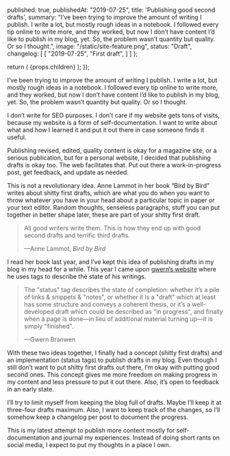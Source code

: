 
  published: true,
  publishedAt: "2019-07-25",
  title: 'Publishing good second drafts',
  summary:
    "I’ve been trying to improve the amount of writing I publish. I write a lot, but mostly rough ideas in a notebook. I followed every tip online to write more, and they worked, but now I don’t have content I’d like to publish in my blog, yet. So, the problem wasn’t quantity but quality. Or so I thought.",
  image: "/static/site-feature.png",
  status: "Draft",
  changelog: [
    [
      "2019-07-25",
      "First draft",
    ]
  ]
};

  return (
    <BlogPost path={props.router.pathname} meta={meta}>
      {props.children}
    </BlogPost>
  );
});

I’ve been trying to improve the amount of writing I publish. I write a lot, but mostly rough ideas in a notebook. I followed every tip online to write more, and they worked, but now I don’t have content I’d like to publish in my blog, yet. So, the problem wasn’t quantity but quality. Or so I thought.

I don’t write for SEO purposes. I don’t care if my website gets tons of visits, because my website is a form of self-documentation. I want to write about what and how I learned it and put it out there in case someone finds it useful.

Publishing revised, edited, quality content is okay for a magazine site, or a serious publication, but for a personal website, I decided that publishing drafts is okay too. The web facilitates that. Put out there a work-in-progress post, get feedback, and update as needed.

This is not a revolutionary idea. Anne Lammot in her book “Bird by Bird” writes about shitty first drafts, which are what you do when you want to throw whatever you have in your head about a particular topic in paper or your text editor. Random thoughts, senseless paragraphs, stuff you can put together in better shape later, these are part of your shitty first draft.

<blockquote>
    <p>All good writers write them. This is how they end up with good second drafts and terrific third drafts.</p>
    <footer>—Anne Lammot, <cite>Bird by Bird</cite></footer>
</blockquote>

I read her book last year, and I’ve kept this idea of publishing drafts in my blog in my head for a while. This year I came upon [gwern’s website](https://www.gwern.net/) where he uses tags to describe the state of his writings.

<blockquote cite="https://www.gwern.net/About#confidence-tags">
    <p>The "status" tag describes the state of completion: whether it’s a pile of links & snippets & "notes", or whether it is a "draft" which at least has some structure and conveys a coherent thesis, or it’s a well-developed draft which could be described as "in progress", and finally when a page is done—in lieu of additional material turning up—it is simply "finished".</p>
    <footer>—Gwern Branwen</footer>
</blockquote>

With these two ideas together, I finally had a concept (shitty first drafts) and an implementation (status tags) to publish drafts in my blog. Even though I still don’t want to put shitty first drafts out there, I’m okay with putting good second ones. This concept gives me more freedom on making progress in my content and less pressure to put it out there. Also, it’s open to feedback in an early state.

I’ll try to limit myself from keeping the blog full of drafts. Maybe I’ll keep it at three-four drafts maximum. Also, I want to keep track of the changes, so I’ll somehow keep a changelog per post to document the progress.

This is my latest attempt to publish more content mostly for self-documentation and journal my experiences. Instead of doing short rants on social media, I expect to put my thoughts in a place I own.